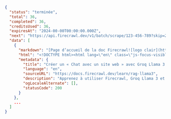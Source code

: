 ```json Terminé
{
  "status": "terminée",
  "total": 36,
  "completed": 36,
  "creditsUsed": 36,
  "expiresAt": "2024-00-00T00:00:00.000Z",
  "next": "https://api.firecrawl.dev/v1/batch/scrape/123-456-789?skip=26",
  "data": [
    {
      "markdown": "[Page d’accueil de la doc Firecrawl![logo clair](https://mintlify.s3-us-west-1.amazonaws.com/firecrawl/logo/light.svg)!...",
      "html": "<!DOCTYPE html><html lang=\"en\" class=\"js-focus-visible lg:[--scroll-mt:9.5rem]\" data-js-focus-visible=\"\">...",
      "metadata": {
        "title": "Créer un « Chat avec un site web » avec Groq Llama 3 | Firecrawl",
        "language": "en",
        "sourceURL": "https://docs.firecrawl.dev/learn/rag-llama3",
        "description": "Apprenez à utiliser Firecrawl, Groq Llama 3 et LangChain pour créer un bot « discuter avec votre site web ».",
        "ogLocaleAlternate": [],
        "statusCode": 200
      }
    },
    ...
  ]
}
```
